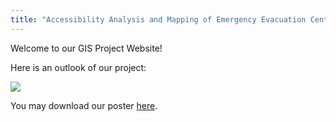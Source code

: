 ```yaml
---
title: "Accessibility Analysis and Mapping of Emergency Evacuation Centres and Medical Services"
---
```


Welcome to our GIS Project Website!

Here is an outlook of our project:

![](Images/GIS%20Poster.png){fig-align="center"}

You may download our poster [here](https://drive.google.com/file/d/1cfY1vozepA9gQyoG6XRHBVW8FLZrZsiY/view?usp=sharing).
